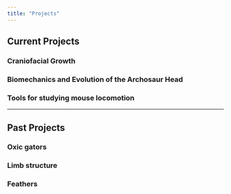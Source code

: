 ```yaml
---
title: "Projects"
---
```


## Current Projects

### Craniofacial Growth

### Biomechanics and Evolution of the Archosaur Head

### Tools for studying mouse locomotion

---

## Past Projects

### Oxic gators

### Limb structure

### Feathers

